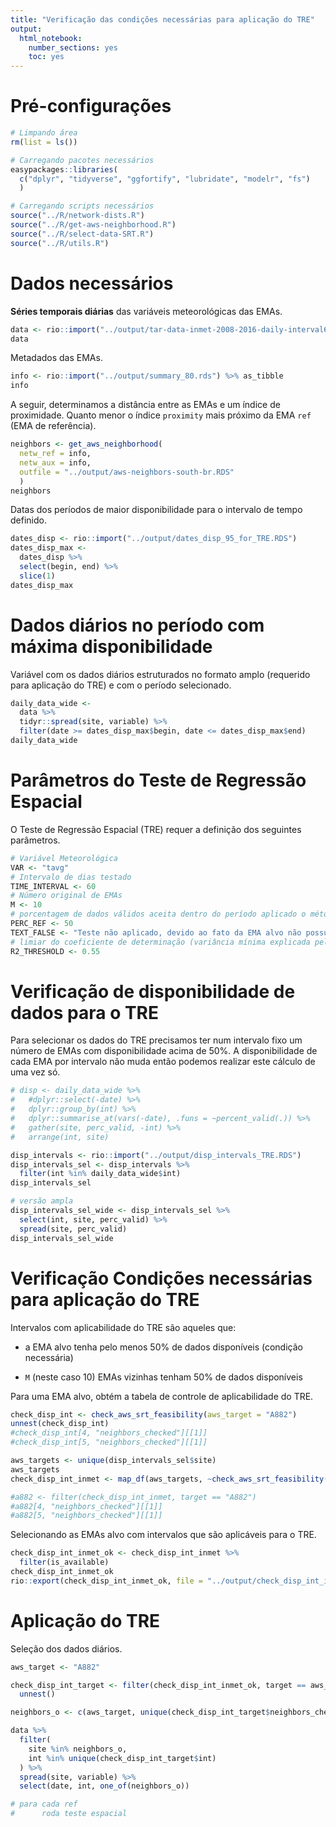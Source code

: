 ```yaml
---
title: "Verificação das condições necessárias para aplicação do TRE"
output: 
  html_notebook: 
    number_sections: yes
    toc: yes
---
```


# Pré-configurações

```r
# Limpando área
rm(list = ls())

# Carregando pacotes necessários
easypackages::libraries(
  c("dplyr", "tidyverse", "ggfortify", "lubridate", "modelr", "fs")
  )

# Carregando scripts necessários
source("../R/network-dists.R")
source("../R/get-aws-neighborhood.R")
source("../R/select-data-SRT.R")
source("../R/utils.R")
```

# Dados necessários

**Séries temporais diárias** das variáveis meteorológicas das EMAs.

```r
data <- rio::import("../output/tar-data-inmet-2008-2016-daily-interval60.RDS")
data
```

Metadados das EMAs.

```r
info <- rio::import("../output/summary_80.rds") %>% as_tibble
info
```

A seguir, determinamos a distância entre as EMAs e um índice de proximidade. Quanto menor o índice `proximity` mais próximo da EMA `ref` (EMA de referência).

```r
neighbors <- get_aws_neighborhood(
  netw_ref = info,
  netw_aux = info,
  outfile = "../output/aws-neighbors-south-br.RDS"
  )
neighbors
```



Datas dos períodos de maior disponibilidade para o intervalo de tempo definido.

```r
dates_disp <- rio::import("../output/dates_disp_95_for_TRE.RDS")
dates_disp_max <-
  dates_disp %>%
  select(begin, end) %>%
  slice(1)
dates_disp_max
```


# Dados diários no período com máxima disponibilidade

Variável com os dados diários estruturados no formato amplo (requerido para aplicação do TRE) e com o período selecionado.

```r
daily_data_wide <-
  data %>%
  tidyr::spread(site, variable) %>%
  filter(date >= dates_disp_max$begin, date <= dates_disp_max$end) 
daily_data_wide
```



# Parâmetros do Teste de Regressão Espacial

O Teste de Regressão Espacial (TRE) requer a definição dos seguintes parâmetros.

```r
# Variável Meteorológica
VAR <- "tavg" 
# Intervalo de dias testado
TIME_INTERVAL <- 60 
# Número original de EMAs
M <- 10 
# porcentagem de dados válidos aceita dentro do período aplicado o método (maior ou igual)
PERC_REF <- 50 
TEXT_FALSE <- "Teste não aplicado, devido ao fato da EMA alvo não possuir dados válidos para comparar com os dados das EMAs vizinhas."
# limiar do coeficiente de determinação (variância mínima explicada pela
R2_THRESHOLD <- 0.55  
```


# Verificação de disponibilidade de dados para o TRE

Para selecionar os dados do TRE precisamos ter num intervalo fixo um número de EMAs com disponibilidade acima de 50%.
A disponibilidade de cada EMA por intervalo não muda então podemos realizar este cálculo de uma vez só.

```r
# disp <- daily_data_wide %>%
#   #dplyr::select(-date) %>%
#   dplyr::group_by(int) %>%
#   dplyr::summarise_at(vars(-date), .funs = ~percent_valid(.)) %>%
#   gather(site, perc_valid, -int) %>%
#   arrange(int, site)

disp_intervals <- rio::import("../output/disp_intervals_TRE.RDS")
disp_intervals_sel <- disp_intervals %>%
  filter(int %in% daily_data_wide$int)
disp_intervals_sel

# versão ampla
disp_intervals_sel_wide <- disp_intervals_sel %>% 
  select(int, site, perc_valid) %>%
  spread(site, perc_valid)
disp_intervals_sel_wide
```


# Verificação Condições necessárias para aplicação do TRE

Intervalos com aplicabilidade do TRE são aqueles que:

- a EMA alvo tenha pelo menos 50% de dados disponíveis (condição necessária)

- `M` (neste caso 10) EMAs vizinhas tenham 50% de dados disponíveis 

Para uma EMA alvo, obtém a tabela de controle de aplicabilidade do TRE.

```r
check_disp_int <- check_aws_srt_feasibility(aws_target = "A882")
unnest(check_disp_int)
#check_disp_int[4, "neighbors_checked"][[1]]
#check_disp_int[5, "neighbors_checked"][[1]]
```


```r
aws_targets <- unique(disp_intervals_sel$site)
aws_targets
check_disp_int_inmet <- map_df(aws_targets, ~check_aws_srt_feasibility(aws_target = .x))

#a882 <- filter(check_disp_int_inmet, target == "A882") 
#a882[4, "neighbors_checked"][[1]]
#a882[5, "neighbors_checked"][[1]]
```


Selecionando as EMAs alvo com intervalos que são aplicáveis para o TRE.


```r
check_disp_int_inmet_ok <- check_disp_int_inmet %>%
  filter(is_available)  
check_disp_int_inmet_ok
rio::export(check_disp_int_inmet_ok, file = "../output/check_disp_int_inmet_ok.RDS")
```


# Aplicação do TRE


Seleção dos dados diários.


```r
aws_target <- "A882"

check_disp_int_target <- filter(check_disp_int_inmet_ok, target == aws_target) %>%
  unnest()

neighbors_o <- c(aws_target, unique(check_disp_int_target$neighbors_checked))

data %>%
  filter(
    site %in% neighbors_o,
    int %in% unique(check_disp_int_target$int)
  ) %>%
  spread(site, variable) %>%
  select(date, int, one_of(neighbors_o))

```


```r
# para cada ref 
#      roda teste espacial
```


<!-- Dados estruturados com formato sililar ao do exemplo de aplicação do método. O formato dos dados é com a data na 1ª coluna, a EMA de referência na 2ª coluna e as EMAs vizinhas nas demais colunas. -->

